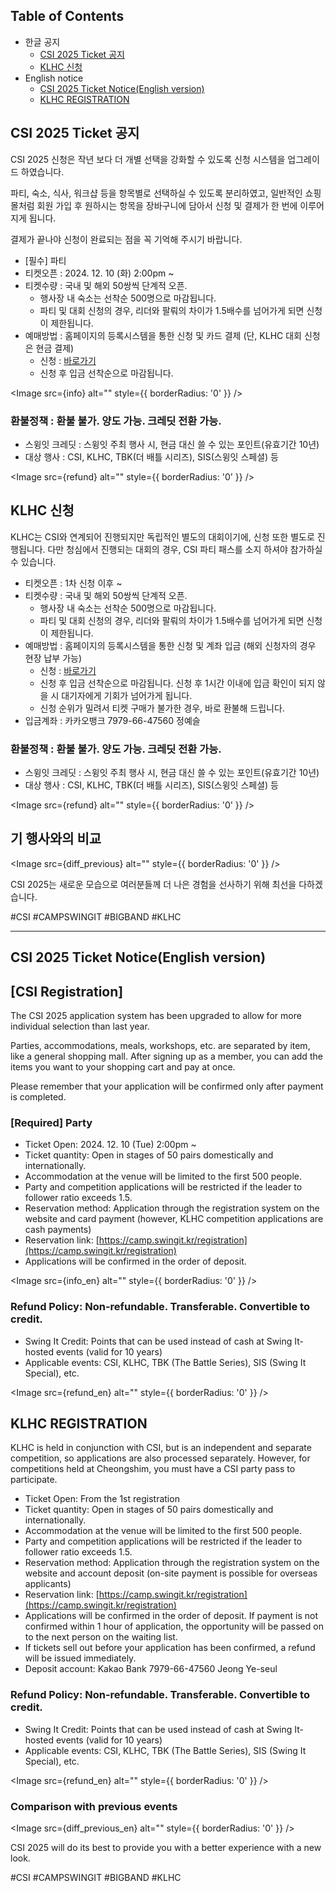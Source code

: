 


## Table of Contents

- 한글 공지
  - [CSI 2025 Ticket 공지](#csi-2025-ticket-공지)
  - [KLHC 신청](#klhc-신청)
- English notice
  - [CSI 2025 Ticket Notice(English version)](#csi-2025-ticket-notice-english-version)
  - [KLHC REGISTRATION](#klhc-registration)

<h2 id="csi-2025-ticket-공지">CSI 2025 Ticket 공지</h2>

CSI 2025 신청은 작년 보다 더 개별 선택을 강화할 수 있도록 신청 시스템을 업그레이드 하였습니다. 

파티, 숙소, 식사, 워크샵 등을 항목별로 선택하실 수 있도록 분리하였고, 일반적인 쇼핑몰처럼 회원 가입 후 원하시는 항목을 장바구니에 담아서 신청 및 결제가 한 번에 이루어지게 됩니다. 

결제가 끝나야 신청이 완료되는 점을 꼭 기억해 주시기 바랍니다. 


- [필수] 파티
- 티켓오픈 : 2024. 12. 10 (화) 2:00pm ~
- 티켓수량 : 국내 및 해외 50쌍씩 단계적 오픈.
  - 행사장 내 숙소는 선착순 500명으로 마감됩니다. 
  - 파티 및 대회 신청의 경우, 리더와 팔뤄의 차이가 1.5배수를 넘어가게 되면 신청이 제한됩니다.
- 예매방법 : 홈페이지의 등록시스템을 통한 신청 및 카드 결제 (단, KLHC 대회 신청은 현금 결제)
  - 신청 : [바로가기](https://camp.swingit.kr/registration)
  - 신청 후 입금 선착순으로 마감됩니다. 



<Image src={info} alt="" style={{ borderRadius: '0' }} />

### 환불정책 : 환불 불가. 양도 가능. 크레딧 전환 가능.
  - 스윙잇 크레딧 : 스윙잇 주최 행사 시, 현금 대신 쓸 수 있는 포인트(유효기간 10년)
  - 대상 행사 : CSI, KLHC, TBK(더 배틀 시리즈), SIS(스윙잇 스페셜) 등

<Image src={refund} alt="" style={{ borderRadius: '0' }} />

<h2 id="klhc-신청">KLHC 신청</h2>

KLHC는 CSI와 연계되어 진행되지만 독립적인 별도의 대회이기에, 신청 또한 별도로 진행됩니다.
다만 청심에서 진행되는 대회의 경우, CSI 파티 패스를 소지 하셔야 참가하실 수 있습니다. 

- 티켓오픈 : 1차 신청 이후 ~
- 티켓수량 : 국내 및 해외 50쌍씩 단계적 오픈. 
  - 행사장 내 숙소는 선착순 500명으로 마감됩니다. 
  - 파티 및 대회 신청의 경우, 리더와 팔뤄의 차이가 1.5배수를 넘어가게 되면 신청이 제한됩니다.
- 예매방법 : 홈페이지의 등록시스템을 통한 신청 및 계좌 입금 (해외 신청자의 경우 현장 납부 가능)
  - 신청 : [바로가기](https://camp.swingit.kr/registration)
  - 신청 후 입금 선착순으로 마감됩니다. 신청 후 1시간 이내에 입금 확인이 되지 않을 시 대기자에게 기회가 넘어가게 됩니다. 
  - 신청 순위가 밀려서 티켓 구매가 불가한 경우, 바로 환불해 드립니다.
- 입금계좌 : 카카오뱅크 7979-66-47560 정예슬

### 환불정책 : 환불 불가. 양도 가능. 크레딧 전환 가능.
  - 스윙잇 크레딧 : 스윙잇 주최 행사 시, 현금 대신 쓸 수 있는 포인트(유효기간 10년)
  - 대상 행사 : CSI, KLHC, TBK(더 배틀 시리즈), SIS(스윙잇 스페셜) 등


<Image src={refund} alt="" style={{ borderRadius: '0' }} />

## 기 행사와의 비교

<Image src={diff_previous} alt="" style={{ borderRadius: '0' }} />

CSI 2025는 새로운 모습으로 여러분들께 더 나은 경험을 선사하기 위해 최선을 다하겠습니다. 

#CSI #CAMPSWINGIT #BIGBAND #KLHC 

---

<h2 id="csi-2025-ticket-notice-english-version">CSI 2025 Ticket Notice(English version)</h2>

## [CSI Registration]

The CSI 2025 application system has been upgraded to allow for more individual selection than last year.

Parties, accommodations, meals, workshops, etc. are separated by item, like a general shopping mall. After signing up as a member, you can add the items you want to your shopping cart and pay at once.

Please remember that your application will be confirmed only after payment is completed.


### [Required] Party
- Ticket Open: 2024. 12. 10 (Tue) 2:00pm ~
- Ticket quantity: Open in stages of 50 pairs domestically and internationally.
- Accommodation at the venue will be limited to the first 500 people.
- Party and competition applications will be restricted if the leader to follower ratio exceeds 1.5.
- Reservation method: Application through the registration system on the website and card payment (however, KLHC competition applications are cash payments)
- Reservation link: [https://camp.swingit.kr/registration](https://camp.swingit.kr/registration)
- Applications will be confirmed in the order of deposit.

<Image src={info_en} alt="" style={{ borderRadius: '0' }} />

### Refund Policy: Non-refundable. Transferable. Convertible to credit.
- Swing It Credit: Points that can be used instead of cash at Swing It-hosted events (valid for 10 years)
- Applicable events: CSI, KLHC, TBK (The Battle Series), SIS (Swing It Special), etc.


<Image src={refund_en} alt="" style={{ borderRadius: '0' }} />

<h2 id="klhc-registration">KLHC REGISTRATION</h2>

KLHC is held in conjunction with CSI, but is an independent and separate competition, so applications are also processed separately.
However, for competitions held at Cheongshim, you must have a CSI party pass to participate.

- Ticket Open: From the 1st registration
- Ticket quantity: Open in stages of 50 pairs domestically and internationally.
- Accommodation at the venue will be limited to the first 500 people.
- Party and competition applications will be restricted if the leader to follower ratio exceeds 1.5.
- Reservation method: Application through the registration system on the website and account deposit (on-site payment is possible for overseas applicants)
- Reservation link: [https://camp.swingit.kr/registration](https://camp.swingit.kr/registration)
- Applications will be confirmed in the order of deposit. If payment is not confirmed within 1 hour of application, the opportunity will be passed on to the next person on the waiting list.
- If tickets sell out before your application has been confirmed, a refund will be issued immediately.
- Deposit account: Kakao Bank 7979-66-47560 Jeong Ye-seul

### Refund Policy: Non-refundable. Transferable. Convertible to credit.
- Swing It Credit: Points that can be used instead of cash at Swing It-hosted events (valid for 10 years)
- Applicable events: CSI, KLHC, TBK (The Battle Series), SIS (Swing It Special), etc.


<Image src={refund_en} alt="" style={{ borderRadius: '0' }} />

### Comparison with previous events

<Image src={diff_previous_en} alt="" style={{ borderRadius: '0' }} />

CSI 2025 will do its best to provide you with a better experience with a new look.

#CSI #CAMPSWINGIT #BIGBAND #KLHC 
